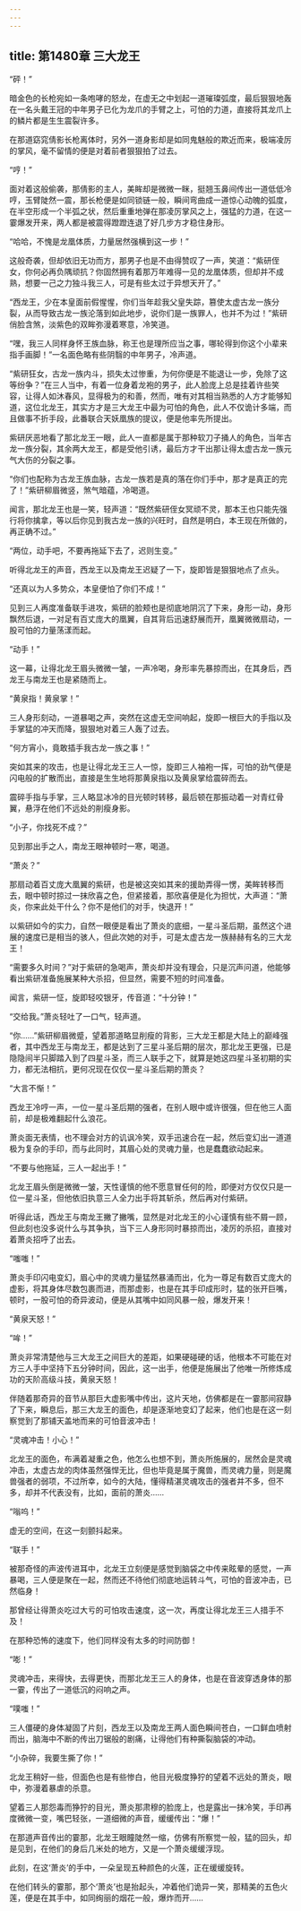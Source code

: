 ```yaml
---
---
---
```

title: 第1480章 三大龙王
---



“砰！”

暗金色的长枪宛如一条咆哮的怒龙，在虚无之中划起一道璀璨弧度，最后狠狠地轰在一名头戴王冠的中年男子已化为龙爪的手臂之上，可怕的力道，直接将其龙爪上的鳞片都是生生震裂许多。

在那道窈窕倩影长枪离体时，另外一道身影却是如同鬼魅般的欺近而来，极端凌厉的掌风，毫不留情的便是对着前者狠狠拍了过去。

“哼！”

面对着这般偷袭，那倩影的主人，美眸却是微微一眯，挺翘玉鼻间传出一道低低冷哼，玉臂陡然一震，那长枪便是如同锁链一般，瞬间弯曲成一道惊心动魄的弧度，在半空形成一个半弧之状，然后重重地弹在那凌厉掌风之上，强猛的力道，在这一霎爆发开来，两人都是被震得蹬蹬连退了好几步方才稳住身形。

“哈哈，不愧是龙凰体质，力量居然强横到这一步！”

这般奇袭，但却依旧无功而方，那男子也是不由得赞叹了一声，笑道：“紫研侄女，你何必再负隅顽抗？你固然拥有着那万年难得一见的龙凰体质，但却并不成熟，想要一己之力独斗我三人，可是有些太过于异想天开了。”

“西龙王，少在本皇面前假惺惺，你们当年趁我父皇失踪，篡使太虚古龙一族分裂，从而导致古龙一族沦落到如此地步，说你们是一族罪人，也并不为过！”紫研俏脸含煞，淡紫色的双眸弥漫着寒意，冷笑道。

“嘿，我三人同样身怀王族血脉，称王也是理所应当之事，哪轮得到你这个小辈来指手画脚！”一名面色略有些阴翳的中年男子，冷声道。

“紫研狂女，古龙一族内斗，损失太过惨重，为何你便是不能退让一步，免除了这等纷争？”在三人当中，有着一位身着龙袍的男子，此人脸庞上总是挂着许些笑容，让得人如沐春风，显得极为的和善，然而，唯有对其相当熟悉的人方才能够知道，这位北龙王，其实方才是三大龙王中最为可怕的角色，此人不仅诡计多端，而且做事不折手段，此番联合天妖凰族的提议，便是他率先所提出。

紫研厌恶地看了那北龙王一眼，此人一直都是属于那种软刀子捅人的角色，当年古龙一族分裂，其余两大龙王，都是受他引诱，最后方才干出那让得太虚古龙一族元气大伤的分裂之事。

“你们也配称为古龙王族血脉，古龙一族若是真的落在你们手中，那才是真正的完了！”紫研柳眉微竖，煞气暗蕴，冷喝道。

闻言，那北龙王也是一笑，轻声道：“既然紫研侄女冥顽不灵，那本王也只能先强行将你擒拿，等以后你见到我古龙一族的兴旺时，自然是明白，本王现在所做的，再正确不过。”

“两位，动手吧，不要再拖延下去了，迟则生变。”

听得北龙王的声音，西龙王以及南龙王迟疑了一下，旋即皆是狠狠地点了点头。

“还真以为人多势众，本皇便怕了你们不成！”

见到三人再度准备联手进攻，紫研的脸颊也是彻底地阴沉了下来，身形一动，身形飘然后退，一对足有百丈庞大的凰翼，自其背后迅速舒展而开，凰翼微微扇动，一股可怕的力量荡漾而起。

“动手！”

这一幕，让得北龙王眉头微微一皱，一声冷喝，身形率先暴掠而出，在其身后，西龙王与南龙王也是紧随而上。

“黄泉指！黄泉掌！”

三人身形刻动，一道暴喝之声，突然在这虚无空间响起，旋即一根巨大的手指以及手掌猛的冲天而降，狠狠地对着三人轰了过去。

“何方宵小，竟敢插手我古龙一族之事！”

突如其来的攻击，也是让得北龙王三人一惊，旋即三人袖袍一挥，可怕的劲气便是闪电般的扩散而出，直接是生生地将那黄泉指以及黄泉掌给震碎而去。

震碎手指与手掌，三人略显冰冷的目光顿时转移，最后顿在那振动着一对青红骨翼，悬浮在他们不远处的削瘦身影。

“小子，你找死不成？”

见到那出手之人，南龙王眼神顿时一寒，喝道。

“萧炎？”

那扇动着百丈庞大凰翼的紫研，也是被这突如其来的援助弄得一愣，美眸转移而去，眼中顿时掠过一抹欣喜之色，但紧接着，那欣喜便是化为担忧，大声道：“萧炎，你来此处干什么？你不是他们的对手，快退开！”

以紫研如今的实力，自然一眼便是看出了萧炎的底细，一星斗圣后期，虽然这个进展的速度已是相当的骇人，但此次她的对手，可是太虚古龙一族赫赫有名的三大龙王！

“需要多久时间？”对于紫研的急喝声，萧炎却并没有理会，只是沉声问道，他能够看出紫研准备施展某种大杀招，但显然，需要不短的时间准备。

闻言，紫研一怔，旋即轻咬银牙，传音道：“十分钟！”

“交给我。”萧炎轻吐了一口气，轻声道。

“你……”紫研柳眉微蹙，望着那道略显削瘦的背影，三大龙王都是大陆上的巅峰强者，其中西龙王与南龙王，都是达到了三星斗圣后期的层次，那北龙王更强，已是隐隐间半只脚踏入到了四星斗圣，而三人联手之下，就算是她这四星斗圣初期的实力，都无法相抗，更何况现在仅仅一星斗圣后期的萧炎？

“大言不惭！”

西龙王冷哼一声，一位一星斗圣后期的强者，在别人眼中或许很强，但在他三人面前，却是极难翻起什么浪花。

萧炎面无表情，也不理会对方的讥讽冷笑，双手迅速合在一起，然后变幻出一道道极为复杂的手印，而与此同时，其眉心处的灵魂力量，也是蠢蠢欲动起来。

“不要与他拖延，三人一起出手！”

北龙王眉头倒是微微一皱，天性谨慎的他不愿意冒任何的险，即便对方仅仅只是一位一星斗圣，但他依旧执意三人全力出手将其斩杀，然后再对付紫研。

听得此话，西龙王与南龙王撇了撇嘴，显然是对北龙王的小心谨慎有些不屑一顾，但此刻也没多说什么与其争执，当下三人身形同时暴掠而出，凌厉的杀招，直接对着萧炎招呼了出去。

“嗤嗤！”

萧炎手印闪电变幻，眉心中的灵魂力量猛然暴涌而出，化为一尊足有数百丈庞大的虚影，将其身体尽数包裹而进，而那虚影，也是在其手印成形时，猛的张开巨嘴，顿时，一股可怕的奇异波动，便是从其嘴中如同风暴一般，爆发开来！

“黄泉天怒！”

“哞！”

萧炎非常清楚他与三大龙王之间巨大的差距，如果硬碰硬的话，他根本不可能在对方三人手中坚持下五分钟时间，因此，这一出手，他便是施展出了他唯一所修炼成功的天阶高级斗技，黄泉天怒！

伴随着那奇异的音节从那巨大虚影嘴中传出，这片天地，仿佛都是在一霎那间寂静了下来，瞬息后，那三大龙王的面色，却是逐渐地变幻了起来，他们也是在这一刻察觉到了那铺天盖地而来的可怕音波冲击！

“灵魂冲击！小心！”

北龙王的面色，布满着凝重之色，他怎么也想不到，萧炎所施展的，居然会是灵魂冲击，太虚古龙的肉体虽然强悍无比，但也毕竟是属于魔兽，而灵魂力量，则是魔兽强者的弱项，不过所幸，如今的大陆，懂得精湛灵魂攻击的强者并不多，但不多，却并不代表没有，比如，面前的萧炎……

“嗡呜！”

虚无的空间，在这一刻颤抖起来。

“联手！”

被那奇怪的声波传进耳中，北龙王立刻便是感觉到脑袋之中传来眩晕的感觉，一声暴喝，三人便是聚在一起，然而还不待他们彻底地运转斗气，可怕的音波冲击，已然临身！

那曾经让得萧炎吃过大亏的可怕攻击速度，这一次，再度让得北龙王三人措手不及！

在那种恐怖的速度下，他们同样没有太多的时间防御！

“嘭！”

灵魂冲击，来得快，去得更快，而那北龙王三人的身体，也是在音波穿透身体的那一霎，传出了一道低沉的闷响之声。

“噗嗤！”

三人僵硬的身体凝固了片刻，西龙王以及南龙王两人面色瞬间苍白，一口鲜血喷射而出，脑海中不断的传出刀锯般的剧痛，让得他们有种撕裂脑袋的冲动。

“小杂碎，我要生撕了你！”

北龙王稍好一些，但面色也是有些惨白，他目光极度狰狞的望着不远处的萧炎，眼中，弥漫着暴虐的杀意。

望着三人那怨毒而狰狞的目光，萧炎那肃穆的脸庞上，也是露出一抹冷笑，手印再度微微一变，嘴巴轻张，一道细微的声音，缓缓传出：“爆！”

在那道声音传出的霎那，北龙王眼瞳陡然一缩，仿佛有所察觉一般，猛的回头，却是见到，在他们的身后几米处的地方，又是一个萧炎缓缓浮现。

此刻，在这‘萧炎’的手中，一朵呈现五种颜色的火莲，正在缓缓旋转。

在他们转头的霎那，那个‘萧炎’也是抬起头，冲着他们诡异一笑，那精美的五色火莲，便是在其手中，如同绚丽的烟花一般，爆炸而开……